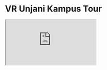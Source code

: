 
# VR Unjani Kampus Tour

<div className="pt-10">
  <iframe
    src="https://www.youtube.com/embed/hQAbg-Vvzfc"
    title="Youtube Video"
    allowFullScreen
    className="rounded-lg h-[40px] sm:h-[420px] w-full aspect-w-9 aspect-h-9 mx-auto"
  />
</div>

Kolaborasi antara **Telkom Indonesia** dan kampus **Unjani** merupakan upaya nyata dalam mendorong kemajuan inovasi teknologi untuk pengenalan dan pembelajaran di dunia pendidikan. 
Dalam konteks ini, **VR Tour** yang dikembangkan fokus pada pengenalan **Universitas Jenderal Ahmad Yani**. 
Tema ini dirancang untuk memberikan pengalaman **tur virtual** yang merinci fasilitas dan area di kampus, sehingga pengguna dapat lebih memahami dan mengenal tempat-tempat penting di lingkungan kampus, menciptakan gambaran yang jelas tentang pengalaman berkampus di sini.

## 📋Unit Request

Dalam pengembangan VR Tour ini dilakukan dalam memenuhi penambahan konten interplay [smarteye.id](https://smarteye.id) di Innocent, berikut adalah unit request:

- **Goals :** VR Tour Universitas Jenderal Ahmad Yani mendukung pengenalan kampus dan pemasaran inovatif.
- **Project Owner :** Universitas Jendral Achmad Yani.
- **Target User :** Calon atau Mahasiswa Universitas Jendral Achmad Yani.
- **Development :** 2 Minggu.

## 🗺️Lokasi VR Tour


Map VR Tour Kampus Unjani ini adalah urutan langkah-langkah yang akan dikunjung dalam pengalaman dari VR Tour. 
Ini mencakup serangkaian aktivitas atau peristiwa yang dilalui oleh user dari awal hingga akhir kegiatan atau interaksi.

<div
  style={{ display: "flex", justifyContent: "center", alignItems: "center" }}
>
  <Image src="/content/map-unjani.jpg" alt="Hello" width={700} height={700} />
</div>

## ✅Study Case :  Main VR Tour

Dalam study case ini, pengguna pertama kali disambut dengan menu sambutan yang menampilkan welcoming text.
Kemudian mereka dihadapkan pada informasi gedung gedung dari kampus univeristas ahmad yani dan juga user dapat berinterkasi dengan pop information yang menampilkan gambar dan informasih dari object tersebut.

<VrUnjani/>

<br/>

<div
  style={{ display: "flex", justifyContent: "center", alignItems: "center" }}
>
  <Image src="/content/study-unjani.png" alt="Hello" width={700} height={700} />
</div>

Pada Kasus ini terdapat object yang dapat di sentuh oleh user untuk menandai status seorang pasien dengan kartu yang berbeda warna menjelaskan perbedaan status tiap pasien.

Berikut adalah langkap pembuatan fitur ;

[Lihat Selengkapnya](/features/unity-engine/object)

## 📚Asset Project

- UI/UX Design: ***[Figma](https://www.figma.com/file/k997OpYCrhNIWYBQlJNsyS/VR---Unjani-Campus-Tour?type=design&t=E9ap7lQZzaNl4Vj7-6)***
- Minutes of Meeting: ***[Document](https://drive.google.com/drive/folders/1TVfh6B2qsiVMoEn-pC5lMN2yJRbLGlhE?usp=drive_link)***
- Raw Asset Photo 360: ***[Gdrive](https://drive.google.com/drive/folders/1MUW1mjft-SMxSGKLrNPIlPwQfIL6V7-C?usp=drive_link)***
- Raw Konten Pop Up: ***[Gdrive](https://drive.google.com/drive/folders/1Gn-7hD8mB9D-dQ5x-3Aw6hKrPKPOilyu?usp=drive_link)***
- Assemble Konten, Audio & Pop Up Konten: [***Gdrive***](https://drive.google.com/drive/folders/18Xf5kVSlaFTeA7im1yDnL5W1lndo-Z8b?usp=drive_link)